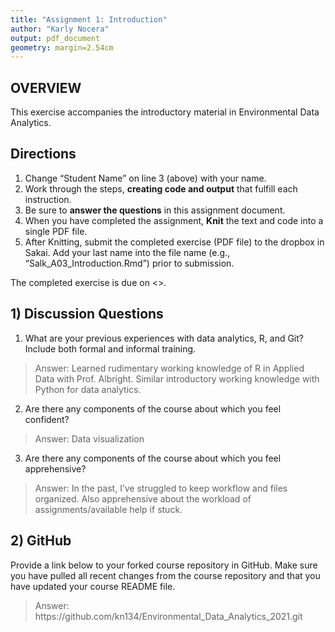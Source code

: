 ```yaml
---
title: "Assignment 1: Introduction"
author: "Karly Nocera"
output: pdf_document
geometry: margin=2.54cm
---
```


## OVERVIEW

This exercise accompanies the introductory material in Environmental Data Analytics. 

## Directions
1. Change "Student Name" on line 3 (above) with your name.
3. Work through the steps, **creating code and output** that fulfill each instruction.
4. Be sure to **answer the questions** in this assignment document.
6. When you have completed the assignment, **Knit** the text and code into a single PDF file.
8. After Knitting, submit the completed exercise (PDF file) to the dropbox in Sakai. Add your last name into the file name (e.g., "Salk_A03_Introduction.Rmd") prior to submission.

The completed exercise is due on <>.

## 1) Discussion Questions

1. What are your previous experiences with data analytics, R, and Git? Include both formal and informal training.

> Answer: Learned rudimentary working knowledge of R in Applied Data with Prof. Albright. Similar introductory working knowledge with Python for data analytics.

2. Are there any components of the course about which you feel confident?

> Answer: Data visualization

3. Are there any components of the course about which you feel apprehensive?

> Answer: In the past, I've struggled to keep workflow and files organized. Also apprehensive about the workload of assignments/available help if stuck.


## 2) GitHub

Provide a link below to your forked course repository in GitHub. Make sure you have pulled all recent changes from the course repository  and that you have updated your course README file. 

> Answer: https://github.com/kn134/Environmental_Data_Analytics_2021.git 


